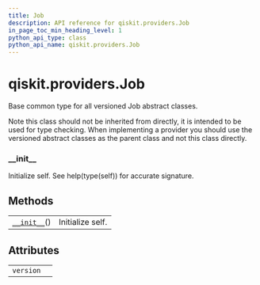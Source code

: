 ```yaml
---
title: Job
description: API reference for qiskit.providers.Job
in_page_toc_min_heading_level: 1
python_api_type: class
python_api_name: qiskit.providers.Job
---
```


# qiskit.providers.Job

<Class id="qiskit.providers.Job" isDedicatedPage={true} github="https://github.com/qiskit/qiskit/tree/stable/0.17/qiskit/providers/job.py" signature="Job">
  Base common type for all versioned Job abstract classes.

  Note this class should not be inherited from directly, it is intended to be used for type checking. When implementing a provider you should use the versioned abstract classes as the parent class and not this class directly.

  ### \_\_init\_\_

  <Function id="qiskit.providers.Job.__init__" signature="__init__()">
    Initialize self. See help(type(self)) for accurate signature.
  </Function>

  ## Methods

  |                                                                                |                  |
  | ------------------------------------------------------------------------------ | ---------------- |
  | [`__init__`](#qiskit.providers.Job.__init__ "qiskit.providers.Job.__init__")() | Initialize self. |

  ## Attributes

  |           |   |
  | --------- | - |
  | `version` |   |
</Class>

